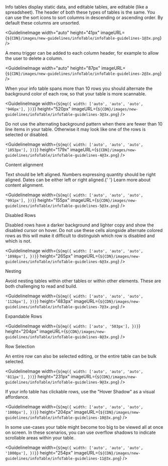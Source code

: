 
<Body
  className={css`
    margin-top: 24px;
  `}
>
  Info tables display static data, and editable tables, are editable (like a
  spreadsheet).
</Body>

<Body>
  The header of both these types of tables is the same. You can use the sort
  icons to sort columns in descending or ascending order. By default these
  columns are unsorted.
</Body>

<GuidelineImage
  width="auto"
  height="41px"
  imageURL={`${CDN}/images/new-guidelines/infoTable/infoTable-guidelines-1@3x.png`}
/>

<Body>
  A menu trigger can be added to each column header, for example to allow the
  user to delete a column.
</Body>

<GuidelineImage
  width="auto"
  height="87px"
  imageURL={`${CDN}/images/new-guidelines/infoTable/infoTable-guidelines-2@3x.png`}
/>

<Body>
  When your info table spans more than 10 rows you should alternate the
  background color of each row, so that your table is more scannable.
</Body>

<GuidelineImage
  width={`${mq({
    width: ['auto', 'auto', 'auto', '946px'],
  })}`}
  height="520px"
  imageURL={`${CDN}/images/new-guidelines/infoTable/infoTable-guidelines-3@3x.png`}
/>

<Body>
  Do not use the alternating background pattern when there are fewer than 10
  line items in your table. Otherwise it may look like one of the rows is
  selected or disabled.
</Body>

<GuidelineImage
  width={`${mq({
    width: ['auto', 'auto', 'auto', '1053px'],
  })}`}
  height="179x"
  imageURL={`${CDN}/images/new-guidelines/infoTable/infoTable-guidelines-4@3x.png`}
/>

<Subtitle>Content alignment</Subtitle>

<Body>
  Text should be left aligned. Numbers expressing quantity should be right
  aligned. Dates can be either left or right aligned.{' '}
  <Link href="https://practicaltypography.com/grids-of-numbers.html">
    Learn more about content alignment.
  </Link>
</Body>

<GuidelineImage
  width={`${mq({
    width: ['auto', 'auto', 'auto', '991px'],
  })}`}
  height="155px"
  imageURL={`${CDN}/images/new-guidelines/infoTable/infoTable-guidelines-5@3x.png`}
/>

<Subtitle>Disabled Rows</Subtitle>
<Body>
  Disabled rows have a darker background and lighter copy and show the disabled
  cursor on hover. Do not use these cells alongside alternate colored rows as
  this will make it difficult to distinguish which row is disabled and which is
  not.
</Body>

<GuidelineImage
  width={`${mq({
    width: ['auto', 'auto', 'auto', '1098px'],
  })}`}
  height="265px"
  imageURL={`${CDN}/images/new-guidelines/infoTable/infoTable-guidelines-6@3x.png`}
/>

<Subtitle>Nesting</Subtitle>
<Body>
  Avoid nesting tables within other tables or within other elements. These are
  both challenging to read and build.
</Body>

<GuidelineImage
  width={`${mq({
    width: ['auto', 'auto', 'auto', '1126px'],
  })}`}
  height="483px"
  imageURL={`${CDN}/images/new-guidelines/infoTable/infoTable-guidelines-7@3x.png`}
/>

<Subtitle>Expandable Rows</Subtitle>

<GuidelineImage
  width={`${mq({
    width: ['auto', '503px'],
  })}`}
  height="204px"
  imageURL={`${CDN}/images/new-guidelines/infoTable/infoTable-guidelines-8@3x.png`}
/>

<Subtitle>Row Selection</Subtitle>
<Body>
  An entire row can also be selected editing, or the entire table can be bulk
  selected.
</Body>

<GuidelineImage
  width={`${mq({
    width: ['auto', 'auto', 'auto', '811px'],
  })}`}
  height="231px"
  imageURL={`${CDN}/images/new-guidelines/infoTable/infoTable-guidelines-9@3x.png`}
/>

<Body>
  If your info table has clickable rows, use the "Hover Shadow" as a visual
  affordance.
</Body>

<GuidelineImage
  width={`${mq({
    width: ['auto', 'auto', 'auto', '1000px'],
  })}`}
  height="204px"
  imageURL={`${CDN}/images/new-guidelines/infoTable/infoTable-guidelines-10@3x.png`}
/>

<Body>
  In some use-cases your table might become too big to be viewed all at once on
  screen. In these scenarios, you can use overflow shadows to indicate
  scrollable areas within your table.
</Body>

<GuidelineImage
  width={`${mq({
    width: ['auto', 'auto', 'auto', '1000px'],
  })}`}
  height="254px"
  imageURL={`${CDN}/images/new-guidelines/infoTable/infoTable-guidelines-11@3x.png`}
/>
